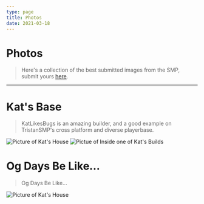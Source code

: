 ```yaml
---
type: page
title: Photos
date: 2021-03-18
---
```


# Photos

> Here's a collection of the best submitted images from the SMP, submit yours [here](https://discord.gg/REk8qneKt2).

---

# Kat's Base

> KatLikesBugs is an amazing builder, and a good example on TristanSMP's cross platform and diverse playerbase.


<Image
  src="/images/kattown1.png"
  alt="Picture of Kat's House"
  width={1125}
  height={750}
  priority
  className="next-image"
/>
<Image
  src="/images/kattown3.png"
  alt="Pictue of Inside one of Kat's Builds"
  width={1125}
  height={750}
  priority
  className="next-image"
/>

# Og Days Be Like...

> Og Days Be Like...

<Image
  src="/images/Og_Days.png"
  alt="Picture of Kat's House"
  width={1125}
  height={750}
  priority
  className="next-image"
/>
